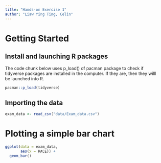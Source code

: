 ```yaml
---
title: "Hands-on Exercise 1"
author: "Liaw Ying Ting, Celin"
---
```


# Getting Started

## Install and launching R packages

The code chunk below uses p_load() of pacman package to check if tidyverse packages are installed in the computer. If they are, then they willl be launched into R.

```r
pacman::p_load(tidyverse)
```

## Importing the data

```r
exam_data <- read_csv("data/Exam_data.csv")
```

# Plotting a simple bar chart

```r
ggplot(data = exam_data,
       aes(x = RACE)) +
  geom_bar()
```
